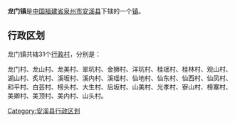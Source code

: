 {{中国乡级行政区
| 行政区全称 = 龙门镇
| 景观照片文件名 =
| 景观照片描述 =
| 汉语拼音 =
| 通用拼音 =
| 注音符號 =
| 其它标音类型1 =
| 其它标音1 =
| 其它标音类型2 =
| 其它标音2 =
| 其它语言类型1 =
| 其它语言地名1 =
| 其它语言类型2 =
| 其它语言地名2 =
| 上级行政区 = [[福建省|福建省]][[泉州市|泉州市]][[安溪县|安溪县]]
| 行政区类别 = [[镇|镇]]
| 行政区划代码 =350524107
| 地理坐标 =
| 总面积 =
| 户籍人口 =
| 户籍人口年份 =
| 常住人口 =
| 常住人口年份 =
| 人口密度 =
| 行政区划 =
| 官方网站 =
| 政府驻地 =
| 邮政编码 =
| 毗邻行政区 =
| 位置图文件名 =
| 位置图描述 =
}}
'''龙门镇'''是[[中华人民共和国|中国]][[福建省|福建省]][[泉州市|泉州市]][[安溪县|安溪县]]下辖的一个[[镇|镇]]。

== 行政区划 ==

龙门镇共辖31个[[行政村|行政村]]，分别是：

龙门村、龙山村、龙美村、翠坑村、金狮村、洋坑村、桂瑶村、桂林村、观山村、湖山村、炙坑村、溪坂村、溪内村、溪瑶村、仙地村、仙东村、仙西村、仙凤村、和平村、白芸村、榜头村、大生村、后坂村、山美村、光孝村、寮山村、榜寨村、美卿村、美顶村、美内村、山头村。

{{安溪县行政区划}}
{{福建小作品}}

[[Category:安溪县行政区划|Category:安溪县行政区划]]